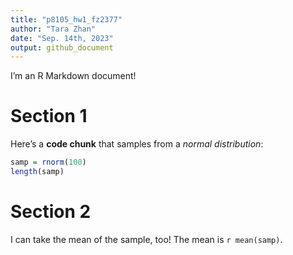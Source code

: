 ```yaml
---
title: "p8105_hw1_fz2377"
author: "Tara Zhan"
date: "Sep. 14th, 2023"
output: github_document
---
```


I'm an R Markdown document!

# Section 1

Here's a **code chunk** that samples from a *normal distribution*:

```r
samp = rnorm(100)
length(samp)
```

# Section 2

I can take the mean of the sample, too! The mean is `r mean(samp)`.
